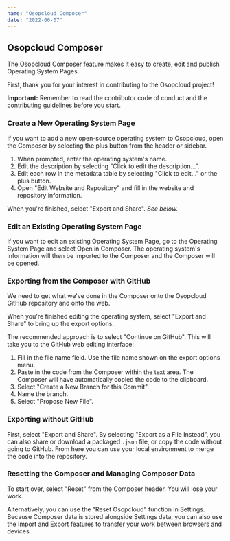 ```yaml
---
name: "Osopcloud Composer"
date: "2022-06-07"
---
```


## Osopcloud Composer

The Osopcloud Composer feature makes it easy to create, edit and publish Operating System Pages.

First, thank you for your interest in contributing to the Osopcloud project!

**Important:** Remember to read the contributor code of conduct and the contributing guidelines before you start.

### Create a New Operating System Page

If you want to add a new open-source operating system to Osopcloud, open the Composer by selecting the plus button from the header or sidebar.

1. When prompted, enter the operating system's name.
2. Edit the description by selecting "Click to edit the description...".
3. Edit each row in the metadata table by selecting "Click to edit..." or the plus button.
4. Open "Edit Website and Repository" and fill in the website and repository information.

When you're finished, select "Export and Share". _See below._

### Edit an Existing Operating System Page

If you want to edit an existing Operating System Page, go to the Operating System Page and select Open in Composer. The operating system's information will then be imported to the Composer and the Composer will be opened.

### Exporting from the Composer with GitHub

We need to get what we've done in the Composer onto the Osopcloud GitHub repository and onto the web.

When you're finished editing the operating system, select "Export and Share" to bring up the export options.

The recommended approach is to select "Continue on GitHub". This will take you to the GitHub web editing interface:

1. Fill in the file name field. Use the file name shown on the export options menu.
2. Paste in the code from the Composer within the text area. The Composer will have automatically copied the code to the clipboard.
3. Select "Create a New Branch for this Commit".
4. Name the branch.
5. Select "Propose New File".

### Exporting without GitHub

First, select "Export and Share". By selecting "Export as a File Instead", you can also share or download a packaged `.json` file, or copy the code without going to GitHub. From here you can use your local environment to merge the code into the repository.

### Resetting the Composer and Managing Composer Data

To start over, select "Reset" from the Composer header. You will lose your work.

Alternatively, you can use the "Reset Osopcloud" function in Settings. Because Composer data is stored alongside Settings data, you can also use the Import and Export features to transfer your work between browsers and devices.
